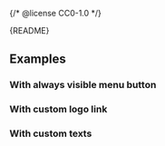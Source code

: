{/* @license CC0-1.0 */}


<Meta of={HeaderStories} />

<StatusBadge reason="Needs work for narrow screens and integration with Mega Menu." />

<Markdown>{README}</Markdown>

<Primary />

<Controls />

## Examples

### With always visible menu button

<Canvas of={HeaderStories.WithAlwaysVisibleMenuButton} />

### With custom logo link

<Canvas of={HeaderStories.WithCustomLogoLink} />

### With custom texts

<Canvas of={HeaderStories.WithCustomTexts} />
